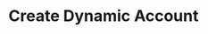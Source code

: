 ---
openapi: /openapi.json POST /virtual-accounts/temporary
title: Create Dynamic Account
description: Dynamic accounts don't act as independent money storage - they simply channel incoming payments straight to your account. These accounts cannot process outgoing payments or be linked to payment terminals. Since virtual accounts do not serve as containers for funds, there's no need for BVN verification during setup.
---